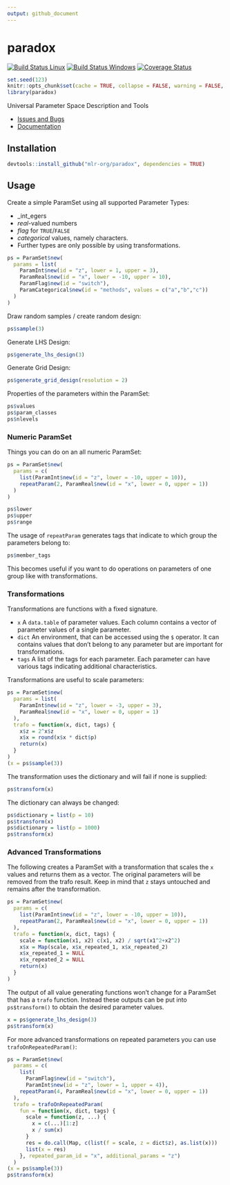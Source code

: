 ```yaml
---
output: github_document
---
```

# paradox

[![Build Status Linux](https://travis-ci.org/mlr-org/paradox.svg?branch=master)](https://travis-ci.org/mlr-org/paradox)
[![Build Status Windows](https://ci.appveyor.com/api/projects/status/m26qhpq99cka8l1b?svg=true)](https://ci.appveyor.com/project/jakob-r/paradox)
[![Coverage Status](https://coveralls.io/repos/github/mlr-org/paradox/badge.svg?branch=master)](https://coveralls.io/github/mlr-org/paradox?branch=master)


```r
set.seed(123)
knitr::opts_chunk$set(cache = TRUE, collapse = FALSE, warning = FALSE, error = FALSE)
library(paradox)
```

Universal Parameter Space Description and Tools

* [Issues and Bugs](https://github.com/mlr-org/paradox/issues)
* [Documentation](https://mlr-org.github.io/paradox)

## Installation
```r
devtools::install_github("mlr-org/paradox", dependencies = TRUE)
```

## Usage

Create a simple ParamSet using all supported Parameter Types:

* _int_egers
* _real_-valued numbers
* _flag_ for `TRUE`/`FALSE`
* _categorical_ values, namely characters.
* Further types are only possible by using transformations.

```r
ps = ParamSet$new(
  params = list(
    ParamInt$new(id = "z", lower = 1, upper = 3),
    ParamReal$new(id = "x", lower = -10, upper = 10),
    ParamFlag$new(id = "switch"),
    ParamCategorical$new(id = "methods", values = c("a","b","c"))
  )
)
```

Draw random samples / create random design:
```r
ps$sample(3)
```

Generate LHS Design:
```r
ps$generate_lhs_design(3)
```

Generate Grid Design:
```r
ps$generate_grid_design(resolution = 2)
```

Properties of the parameters within the ParamSet:
```r
ps$values
ps$param_classes
ps$nlevels
```

### Numeric ParamSet

Things you can do on an all numeric ParamSet:
```r
ps = ParamSet$new(
  params = c(
    list(ParamInt$new(id = "z", lower = -10, upper = 10)),
    repeatParam(2, ParamReal$new(id = "x", lower = 0, upper = 1))
  )
)

ps$lower
ps$upper
ps$range
```

The usage of `repeatParam` generates tags that indicate to which group the parameters belong to:

```r
ps$member_tags
```

This becomes useful if you want to do operations on parameters of one group like with transformations.

### Transformations

Transformations are functions with a fixed signature.

* `x` A `data.table` of parameter values. Each column contains a vector of parameter values of a single parameter.
* `dict` An environment, that can be accessed using the `$` operator. It can contains values that don't belong to any parameter but are important for transformations.
* `tags` A list of the tags for each parameter. Each parameter can have various tags indicating additional characteristics.

Transformations are useful to scale parameters:

```r
ps = ParamSet$new(
  params = list(
    ParamInt$new(id = "z", lower = -3, upper = 3),
    ParamReal$new(id = "x", lower = 0, upper = 1)
  ),
  trafo = function(x, dict, tags) {
    x$z = 2^x$z
    x$x = round(x$x * dict$p)
    return(x)
  }
)
(x = ps$sample(3))
```

The transformation uses the dictionary and will fail if none is supplied:

```r
ps$transform(x)
```

The dictionary can always be changed:
```r
ps$dictionary = list(p = 10)
ps$transform(x)
ps$dictionary = list(p = 1000)
ps$transform(x)
```
### Advanced Transformations

The following creates a ParamSet with a transformation that scales the `x` values and returns them as a vector.
The original parameters will be removed from the trafo result.
Keep in mind that `z` stays untouched and remains after the transformation.

```r
ps = ParamSet$new(
  params = c(
    list(ParamInt$new(id = "z", lower = -10, upper = 10)),
    repeatParam(2, ParamReal$new(id = "x", lower = 0, upper = 1))
  ),
  trafo = function(x, dict, tags) {
    scale = function(x1, x2) c(x1, x2) / sqrt(x1^2+x2^2) 
    x$x = Map(scale, x$x_repeated_1, x$x_repeated_2)
    x$x_repeated_1 = NULL
    x$x_repeated_2 = NULL
    return(x)
  }
)
```

The output of all value generating functions won't change for a ParamSet that has a `trafo` function.
Instead these outputs can be put into `ps$transform()` to obtain the desired parameter values.

```r
x = ps$generate_lhs_design(3)
ps$transform(x)
```

For more advanced transformations on repeated parameters you can use `trafoOnRepeatedParam()`:

```r
ps = ParamSet$new(
  params = c(
    list(
      ParamFlag$new(id = "switch"),
      ParamInt$new(id = "z", lower = 1, upper = 4)),
    repeatParam(4, ParamReal$new(id = "x", lower = 0, upper = 1))
  ),
  trafo = trafoOnRepeatedParam(
    fun = function(x, dict, tags) {
      scale = function(z, ...) {
        x = c(...)[1:z]
        x / sum(x)
      }
      res = do.call(Map, c(list(f = scale, z = dict$z), as.list(x)))
      list(x = res)
    }, repeated_param_id = "x", additional_params = "z")
  )
(x = ps$sample(3))
ps$transform(x)
```
